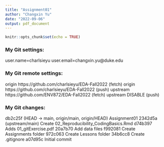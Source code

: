 ```yaml
---
title: "Assignment01"
author: "Changxin Yu"
date: "2022-09-06"
output: pdf_document
---
```


```r
knitr::opts_chunk$set(echo = TRUE)
```

### My Git settings:
user.name=charlsieyu
user.email=changxin.yu@duke.edu

### My Git remote settings:
origin  https://github.com/charlsieyu/EDA-Fall2022 (fetch)
origin  https://github.com/charlsieyu/EDA-Fall2022 (push)
upstream        https://github.com/ENV872/EDA-Fall2022 (fetch)
upstream        DISABLE (push)

### My Git changes:
db2c25f (HEAD -> main, origin/main, origin/HEAD) Assignment01
2342d5a (upstream/main) Create 02_Reproducibility_CodingBasics.Rmd
d74b397 Adds 01_gitExercise.pdf
20a7b70 Add data files
f992081 Create Assignments folder
972c063 Create Lessons folder
34b6cc8 Create .gitignore
a07d95c Initial commit
